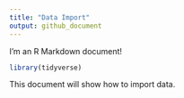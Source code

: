 ```yaml
---
title: "Data Import"
output: github_document
---
```


I'm an R Markdown document! 

```r
library(tidyverse)
```

This document will show how to import data.


